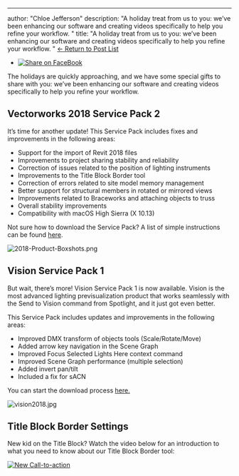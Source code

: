 ---
author: "Chloe Jefferson"
description: "A holiday treat from us to you: we’ve been enhancing our software and creating videos specifically to help you refine your workflow. 
"
title: "A holiday treat from us to you: we’ve been enhancing our software and creating videos specifically to help you refine your workflow. 
" 
[← Return to Post List](../../../net/vectorworks/blog/index.html) 

* [![Share on FaceBook](https://2659751.fs1.hubspotusercontent-na1.net/hubfs/2659751/michaelDemo/share-FB.png)](https://www.facebook.com/sharer/sharer.php?u=https%3A%2F%2Fblog.vectorworks.net%2Fnovember-tech-roundup)

The holidays are quickly approaching, and we have some special gifts to share with you: we’ve been enhancing our software and creating videos specifically to help you refine your workflow.

## Vectorworks 2018 Service Pack 2

It’s time for another update! This Service Pack includes fixes and improvements in the following areas:

* Support for the import of Revit 2018 files
* Improvements to project sharing stability and reliability
* Correction of issues related to the position of lighting instruments
* Improvements to the Title Block Border tool
* Correction of errors related to site model memory management
* Better support for structural members in rotated or mirrored views
* Improvements related to Braceworks and attaching objects to truss
* Overall stability improvements
* Compatibility with macOS High Sierra (X 10.13)

Not sure how to download the Service Pack? A list of simple instructions can be found [here](http://www.vectorworks.net/downloads/ServicePack?major=2018&servicepack=2&language=1?utm%5Fcampaign=blog&utm%5Fsource=intext&utm%5Fmedium=planetvectorworks&utm%5Fcontent=techroundup113017).

![2018-Product-Boxshots.png](https://blog.vectorworks.net/hs-fs/hubfs/2018-Product-Boxshots.png?width=550&name=2018-Product-Boxshots.png "2018-Product-Boxshots.png")

## Vision Service Pack 1

But wait, there’s more! Vision Service Pack 1 is now available. Vision is the most advanced lighting previsualization product that works seamlessly with the Send to Vision command from Spotlight, and it just got even better.

This Service Pack includes updates and improvements in the following areas:

* Improved DMX transform of objects tools (Scale/Rotate/Move)
* Added arrow key navigation in the Scene Graph
* Improved Focus Selected Lights Here context command
* Improved Scene Graph performance (multiple selection)
* Added invert pan/tilt
* Included a fix for sACN

You can start the download process [here.](https://forum.vectorworks.net/index.php?/topic/53112-vision-2018-service-pack-1-released/?major=2018&servicepack=2&language=1?utm%5Fcampaign=blog&utm%5Fsource=intext&utm%5Fmedium=planetvectorworks&utm%5Fcontent=techroundup113017)

![vision2018.jpg](https://blog.vectorworks.net/hs-fs/hubfs/vision2018.jpg?width=184&name=vision2018.jpg "vision2018.jpg")

## Title Block Border Settings

New kid on the Title Block? Watch the video below for an introduction to what you need to know about our Title Block Border tool:

[![New Call-to-action](https://no-cache.hubspot.com/cta/default/3018241/5bc5057f-d687-4615-af00-4c1538680fc0.png)](https://cta-redirect.hubspot.com/cta/redirect/3018241/5bc5057f-d687-4615-af00-4c1538680fc0) 

 